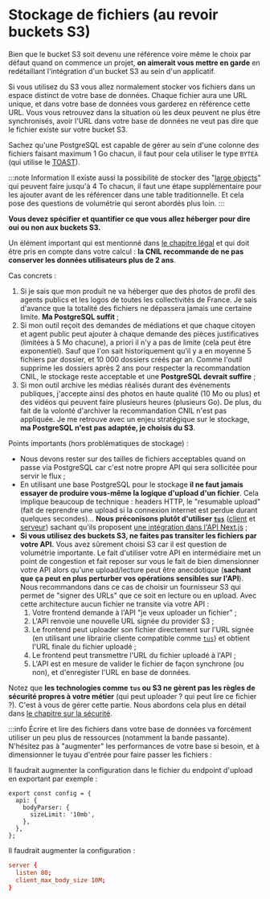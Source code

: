 
# Stockage de fichiers (au revoir buckets S3)

Bien que le bucket S3 soit devenu une référence voire même le choix par défaut quand on commence un projet, **on aimerait vous mettre en garde** en redétaillant l'intégration d'un bucket S3 au sein d'un applicatif.

Si vous utilisez du S3 vous allez normalement stocker vos fichiers dans un espace distinct de votre base de données. Chaque fichier aura une URL unique, et dans votre base de données vous garderez en référence cette URL. Vous vous retrouvez dans la situation où les deux peuvent ne plus être synchronisés, avoir l'URL dans votre base de données ne veut pas dire que le fichier existe sur votre bucket S3.

Sachez qu'une PostgreSQL est capable de gérer au sein d'une colonne des fichiers faisant maximum 1 Go chacun, il faut pour cela utiliser le type `BYTEA` (qui utilise le [TOAST](https://www.postgresql.org/docs/current/storage-toast.html)).

:::note Information
Il existe aussi la possibilité de stocker des "[large objects](https://www.postgresql.org/docs/current/largeobjects.html)" qui peuvent faire jusqu'à 4 To chacun, il faut une étape supplémentaire pour les ajouter avant de les référencer dans une table traditionnelle. Et cela pose des questions de volumétrie qui seront abordés plus loin.
:::

**Vous devez spécifier et quantifier ce que vous allez héberger pour dire oui ou non aux buckets S3.**

Un élément important qui est mentionné dans [le chapitre légal](legal/data-lifecycle.mdx) et qui doit être pris en compte dans votre calcul : **la CNIL recommande de ne pas conserver les données utilisateurs plus de 2 ans**.

Cas concrets :

1.  Si je sais que mon produit ne va héberger que des photos de profil des agents publics et les logos de toutes les collectivités de France. Je sais d'avance que la totalité des fichiers ne dépassera jamais une certaine limite. **Ma PostgreSQL suffit** ;
2.  Si mon outil reçoit des demandes de médiations et que chaque citoyen et agent public peut ajouter à chaque demande des pièces justificatives (limitées à 5 Mo chacune), a priori il n'y a pas de limite (cela peut être exponentiel). Sauf que l'on sait historiquement qu'il y a en moyenne 5 fichiers par dossier, et 10 000 dossiers créés par an. Comme l'outil supprime les dossiers après 2 ans pour respecter la recommandation CNIL, le stockage reste acceptable et une **PostgreSQL devrait suffire** ;
3.  Si mon outil archive les médias réalisés durant des événements publiques, j'accepte ainsi des photos en haute qualité (10 Mo ou plus) et des vidéos qui peuvent faire plusieurs heures (plusieurs Go). De plus, du fait de la volonté d'archiver la recommandation CNIL n'est pas appliquée. Je me retrouve avec un enjeu stratégique sur le stockage, **ma PostgreSQL n'est pas adaptée, je choisis du S3**.

Points importants (hors problématiques de stockage) :

- Nous devons rester sur des tailles de fichiers acceptables quand on passe via PostgreSQL car c'est notre propre API qui sera sollicitée pour servir le flux ;
- En utilisant une base PostgreSQL pour le stockage **il ne faut jamais essayer de produire vous-même la logique d'upload d'un fichier**. Cela implique beaucoup de technique : headers HTTP, le "resumable upload" (fait de reprendre une upload si la connexion internet est perdue durant quelques secondes)… **Nous préconisons plutôt d'utiliser [`tus`](https://github.com/tus)** ([client](https://github.com/tus/tus-js-client) et [serveur](https://github.com/tus/tus-node-server)) sachant qu'ils proposent [une intégration dans l'API Next.js](https://github.com/tus/tus-node-server/tree/main/packages/server#example-integrate-tus-into-nextjs) ;
- **Si vous utilisez des buckets S3, ne faites pas transiter les fichiers par votre API.** Vous avez sûrement choisi S3 car il est question de volumétrie importante. Le fait d'utiliser votre API en intermédiaire met un point de congestion et fait reposer sur vous le fait de bien dimensionner votre API alors qu'une upload/lecture peut être anecdotique (**sachant que ça peut en plus perturber vos opérations sensibles sur l'API**). Nous recommandons dans ce cas de choisir un fournisseur S3 qui permet de "signer des URLs" que ce soit en lecture ou en upload. Avec cette architecture aucun fichier ne transite via votre API :
  1.  Votre frontend demande à l'API "je veux uploader un fichier" ;
  2.  L'API renvoie une nouvelle URL signée du provider S3 ;
  3.  Le frontend peut uploader son fichier directement sur l'URL signée (en utilisant une librairie cliente compatible comme [`tus`](https://github.com/tus/tus-js-client)) et obtient l'URL finale du fichier uploadé ;
  4.  Le frontend peut transmettre l'URL du fichier uploadé à l'API ;
  5.  L'API est en mesure de valider le fichier de façon synchrone (ou non), et d'enregister l'URL en base de données.

Notez que **les technologies comme `tus` ou S3 ne gèrent pas les règles de sécurité propres à votre métier** (qui peut uploader ? qui peut lire ce fichier ?). C'est à vous de gérer cette partie. Nous abordons cela plus en détail dans [le chapitre sur la sécurité](security/secure-hosted-files-urls.mdx).

:::info
Écrire et lire des fichiers dans votre base de données va forcément utiliser un peu plus de ressources (notamment la bande passante). N'hésitez pas à "augmenter" les performances de votre base si besoin, et à dimensionner le tuyau d'entrée pour faire passer les fichiers :

<Tabs>
  <TabItem value="nextjs" label="Next.js">
    Il faudrait augmenter la configuration dans le fichier du endpoint d'upload en exportant par exemple :

```tsx title="my-endpoint.tsx"
export const config = {
  api: {
    bodyParser: {
      sizeLimit: '10mb',
    },
  },
};
```

  </TabItem>
  <TabItem value="nginx" label="Nginx">
    Il faudrait augmenter la configuration :

```conf title="/etc/nginx/http.d/default.conf"
server {
  listen 80;
  client_max_body_size 10M;
}
```

  </TabItem>
</Tabs>
